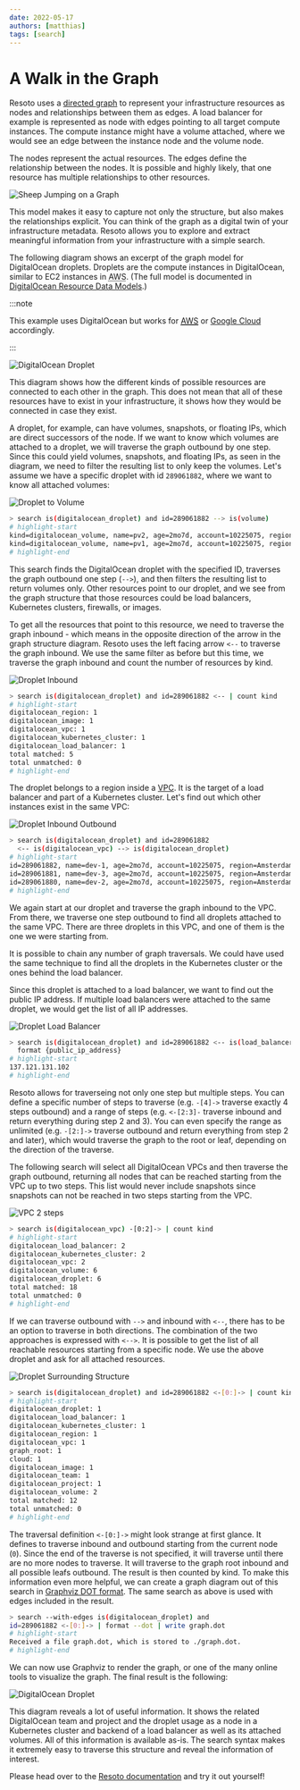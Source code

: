 ```yaml
---
date: 2022-05-17
authors: [matthias]
tags: [search]
---
```


# A Walk in the Graph

Resoto uses a [directed graph](https://en.wikipedia.org/wiki/Directed_graph) to represent your infrastructure resources as nodes and relationships between them as edges. A load balancer for example is represented as node with edges pointing to all target compute instances. The compute instance might have a volume attached, where we would see an edge between the instance node and the volume node.

The nodes represent the actual resources. The edges define the relationship between the nodes. It is possible and highly likely, that one resource has multiple relationships to other resources.

![Sheep Jumping on a Graph](./img/banner.png)

<!--truncate-->

This model makes it easy to capture not only the structure, but also makes the relationships explicit. You can think of the graph as a digital twin of your infrastructure metadata. Resoto allows you to explore and extract meaningful information from your infrastructure with a simple search.

The following diagram shows an excerpt of the graph model for DigitalOcean droplets. Droplets are the compute instances in DigitalOcean, similar to EC2 instances in <abbr title="Amazon Web Services">AWS</abbr>. (The full model is documented in [DigitalOcean Resource Data Models](/docs/reference/unified-data-model/digitalocean).)

:::note

This example uses DigitalOcean but works for [<abbr title="Amazon Web Services">AWS</abbr>](/docs/reference/unified-data-model/aws) or [Google Cloud](/docs/reference/unified-data-model/google-cloud) accordingly.

:::

![DigitalOcean Droplet](./img/digitalocean_droplet.svg)

This diagram shows how the different kinds of possible resources are connected to each other in the graph. This does not mean that all of these resources have to exist in your infrastructure, it shows how they would be connected in case they exist.

A droplet, for example, can have volumes, snapshots, or floating IPs, which are direct successors of the node. If we want to know which volumes are attached to a droplet, we will traverse the graph outbound by one step. Since this could yield volumes, snapshots, and floating IPs, as seen in the diagram, we need to filter the resulting list to only keep the volumes. Let's assume we have a specific droplet with id `289061882`, where we want to know all attached volumes:

![Droplet to Volume](./img/droplet-volume.svg)

```bash
> search is(digitalocean_droplet) and id=289061882 --> is(volume)
# highlight-start
​kind=digitalocean_volume, name=pv2, age=2mo7d, account=10225075, region=Amsterdam 3
​kind=digitalocean_volume, name=pv1, age=2mo7d, account=10225075, region=Amsterdam 3
# highlight-end
```

This search finds the DigitalOcean droplet with the specified ID, traverses the graph outbound one step (`-->`), and then filters the resulting list to return volumes only. Other resources point to our droplet, and we see from the graph structure that those resources could be load balancers, Kubernetes clusters, firewalls, or images.

To get all the resources that point to this resource, we need to traverse the graph inbound - which means in the opposite direction of the arrow in the graph structure diagram. Resoto uses the left facing arrow `<--` to traverse the graph inbound. We use the same filter as before but this time, we traverse the graph inbound and count the number of resources by kind.

![Droplet Inbound](./img/droplet_inbound.svg)

```bash
> search is(digitalocean_droplet) and id=289061882 <-- | count kind
# highlight-start
​digitalocean_region: 1
​digitalocean_image: 1
​digitalocean_vpc: 1
​digitalocean_kubernetes_cluster: 1
​digitalocean_load_balancer: 1
​total matched: 5
​total unmatched: 0
# highlight-end
```

The droplet belongs to a region inside a [VPC](https://docs.digitalocean.com/products/networking/vpc/). It is the target of a load balancer and part of a Kubernetes cluster. Let's find out which other instances exist in the same VPC:

![Droplet Inbound Outbound](./img/droplet_inbound_outbound.svg)

```bash
> search is(digitalocean_droplet) and id=289061882
  <-- is(digitalocean_vpc) --> is(digitalocean_droplet)
# highlight-start
​id=289061882, name=dev-1, age=2mo7d, account=10225075, region=Amsterdam 3
​id=289061881, name=dev-3, age=2mo7d, account=10225075, region=Amsterdam 3
​id=289061880, name=dev-2, age=2mo7d, account=10225075, region=Amsterdam 3
# highlight-end
```

We again start at our droplet and traverse the graph inbound to the VPC. From there, we traverse one step outbound to find all droplets attached to the same VPC. There are three droplets in this VPC, and one of them is the one we were starting from.

It is possible to chain any number of graph traversals. We could have used the same technique to find all the droplets in the Kubernetes cluster or the ones behind the load balancer.

Since this droplet is attached to a load balancer, we want to find out the public IP address. If multiple load balancers were attached to the same droplet, we would get the list of all IP addresses.

![Droplet Load Balancer](./img/droplet_load_balancer.svg)

```bash
> search is(digitalocean_droplet) and id=289061882 <-- is(load_balancer) |
  format {public_ip_address}
# highlight-start
​137.121.131.102
# highlight-end
```

Resoto allows for traverseing not only one step but multiple steps. You can define a specific number of steps to traverse (e.g. `-[4]->` traverse exactly 4 steps outbound) and a range of steps (e.g. `<-[2:3]-` traverse inbound and return everything during step 2 and 3). You can even specify the range as unlimited (e.g. `-[2:]->` traverse outbound and return everything from step 2 and later), which would traverse the graph to the root or leaf, depending on the direction of the traverse.

The following search will select all DigitalOcean VPCs and then traverse the graph outbound, returning all nodes that can be reached starting from the VPC up to two steps. This list would never include snapshots since snapshots can not be reached in two steps starting from the VPC.

![VPC 2 steps](./img/vpc_2_steps.svg)

```bash
> search is(digitalocean_vpc) -[0:2]-> | count kind
# highlight-start
​digitalocean_load_balancer: 2
​digitalocean_kubernetes_cluster: 2
​digitalocean_vpc: 2
​digitalocean_volume: 6
​digitalocean_droplet: 6
​total matched: 18
​total unmatched: 0
# highlight-end
```

If we can traverse outbound with `-->` and inbound with `<--`, there has to be an option to traverse in both directions. The combination of the two approaches is expressed with `<-->`. It is possible to get the list of all reachable resources starting from a specific node. We use the above droplet and ask for all attached resources.

![Droplet Surrounding Structure](./img/droplet_surrounding_structure.svg)

```bash
> search is(digitalocean_droplet) and id=289061882 <-[0:]-> | count kind
# highlight-start
​digitalocean_droplet: 1
​digitalocean_load_balancer: 1
​digitalocean_kubernetes_cluster: 1
​digitalocean_region: 1
​digitalocean_vpc: 1
​graph_root: 1
​cloud: 1
​digitalocean_image: 1
​digitalocean_team: 1
​digitalocean_project: 1
​digitalocean_volume: 2
​total matched: 12
​total unmatched: 0
# highlight-end
```

The traversal definition `<-[0:]->` might look strange at first glance. It defines to traverse inbound and outbound starting from the current node (`0`). Since the end of the traverse is not specified, it will traverse until there are no more nodes to traverse. It will traverse to the graph root inbound and all possible leafs outbound. The result is then counted by kind. To make this information even more helpful, we can create a graph diagram out of this search in [Graphviz DOT format](https://graphviz.org/doc/info/lang.html). The same search as above is used with edges included in the result.

```bash
> search --with-edges is(digitalocean_droplet) and
id=289061882 <-[0:]-> | format --dot | write graph.dot
# highlight-start
Received a file graph.dot, which is stored to ./graph.dot.
# highlight-end
```

We can now use Graphviz to render the graph, or one of the many online tools to visualize the graph. The final result is the following:

![DigitalOcean Droplet](./img/droplet_surrounding.svg)

This diagram reveals a lot of useful information. It shows the related DigitalOcean team and project and the droplet usage as a node in a Kubernetes cluster and backend of a load balancer as well as its attached volumes. All of this information is available as-is. The search syntax makes it extremely easy to traverse this structure and reveal the information of interest.

Please head over to the [Resoto documentation](/docs/getting-started) and try it out yourself!
